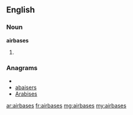 ==English==

===Noun===
'''airbases'''

# {{plural of|[[airbase]]}}

===Anagrams===
* {{alphagram|aabeirss}}
* [[abaisers#English|abaisers]]
* [[Arabises#English|Arabises]]

[[ar:airbases]]
[[fr:airbases]]
[[mg:airbases]]
[[my:airbases]]